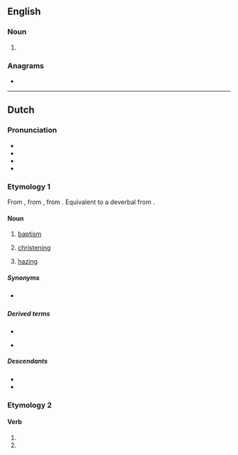 ==English==

===Noun===
{{en-noun}}

# {{alternative form of|en|dop||cup in which diamond is cut}}

===Anagrams===
* {{anagrams|en|a=doop|podo-|pood}}

----

==Dutch==
{{wikipedia|doop (sacrament)|lang=nl}}
{{wikipedia|studentendoop|lang=nl}}

===Pronunciation===
* {{IPA|nl|/doːp/}}
* {{audio|nl|Nl-doop.ogg|Audio}}
* {{hyphenation|nl|doop}}
* {{rhymes|nl|oːp|s=1}}

===Etymology 1===
{{root|nl|ine-pro|*dʰewb-}}
From {{inh|nl|dum|dôpe}}, from {{inh|nl|odt|dōpa}}, from {{inh|nl|gem-pro|*daupō}}. Equivalent to a deverbal from {{m|nl|dopen}}.

====Noun====
{{nl-noun|m|-en|doopje}}

# [[baptism]]
#: {{ux|nl|'''Doop''' door besprenkeling staat niet in de Bijbel onderwezen.|'''Baptism''' by sprinkling is taught not in the Bible.}}
#: {{ux|nl|Er zijn vele verschillende '''dopen''' in de Bijbel en maar een paar zijn met water.|There are many different '''baptisms''' in the Bible and only a few are with water.}}
#: {{syn|nl|doopsel}}
# [[christening]]
# {{lb|nl|Belgium}} [[hazing]]

=====Synonyms=====
* {{sense|hazing}} {{l|nl|ontgroening}} {{qual|Netherlands}}

=====Derived terms=====
* {{sense|baptism}} 
{{der4|nl
|dompeldoop
|doopbelofte
|doopbewijs
|doopboek
|doopbrief
|doopceel
|doopdag
|doopfeest
|doopformulier
|doopgenade
|doopgetuige
|doopheffer
|doophek
|doophuis
|doopjurk
|doopkapel
|doopkerk
|doopkind
|doopkleed
|doopliturgie
|doopmaal
|doopmoeder
|doopnaam
|doopplechtigheid
|doopregister
|doopritus
|doopsgezind
|doopvader
|doopvont
|dopeling
|kinderdoop
|nooddoop
|vuurdoop
|waterdoop
|wederdoop}}
* {{sense|hazing}} {{l|nl|studentendoop}}

=====Descendants=====
* {{desc|dcr|doop}}
* {{desc|skw|doup}}

===Etymology 2===
{{nonlemma}}

====Verb====
{{head|nl|verb form}}

# {{nl-verb form of|p=1|n=sg|t=pres|m=ind|dopen}}
# {{nl-verb form of|m=imp|dopen}}